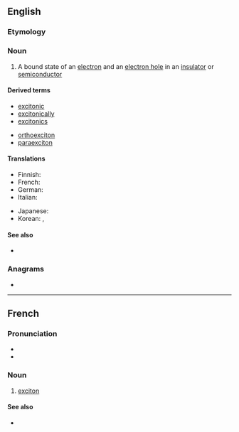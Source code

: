 ==English==

===Etymology===
{{suffix|excite|on|lang=en}}

===Noun===
{{en-noun}}

# {{lb|en|physics}} A bound state of an [[electron]] and an [[electron hole]] in an [[insulator]] or [[semiconductor]]

====Derived terms====
{{der-top}}
* [[excitonic]]
* [[excitonically]]
* [[excitonics]]
{{der-mid}}
* [[orthoexciton]]
* [[paraexciton]]
{{der-bottom}}

====Translations====
{{trans-top|bound state of electron and hole}}
* Finnish: {{t|fi|eksitoni}}
* French: {{t+|fr|exciton|m}}
* German: {{t|de|Exziton|n}}
* Italian: {{t+|it|eccitone|m}}
{{trans-mid}}
* Japanese: {{t|ja|励起子|tr=rēki-shi}}
* Korean: {{t|ko|여기자}}, {{t|ko|엑시톤}}
{{trans-bottom}}

====See also====
* {{pedia}}

===Anagrams===
* {{anagrams|en|a=ceinotx|xenotic}}

----

==French==

===Pronunciation===
* {{fr-IPA}}
* {{audio|Fr-Paris--exciton.ogg|Audio (Paris)|lang=fr}}

===Noun===
{{fr-noun|m}}

# {{lb|fr|physics}} [[#English|exciton]]

====See also====
* {{pedialite|lang=fr}}
